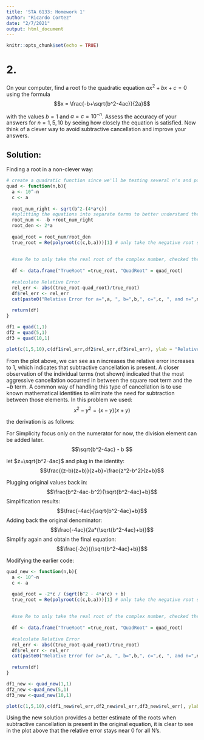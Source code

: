 ```yaml
---
title: 'STA 6133: Homework 1'
author: "Ricardo Cortez"
date: "2/7/2021"
output: html_document
---
```


```r
knitr::opts_chunk$set(echo = TRUE)
```

# 2. 

On your computer, find a root fo the quadratic equation $ax^2+bx+c=0$ using the formula $$x = \frac{-b+\sqrt{b^2-4ac}}{2a}$$ 

with the values $b = 1$ and $a = c= 10^{-n}$. Assess the accuracy of your answers for $n = 1, 5, 10$ by seeing how closely the equation is satisfied. Now think of a clever way to avoid subtractive cancellation and improve your answers.

## Solution: 
Finding a root in a non-clever way: 

```r
# create a quadratic function since we'll be testing several n's and potentially different b's
quad <- function(n,b){
  a <- 10^-n
  c <- a
  
  root_num_right <- sqrt(b^2-(4*a*c))
  #splitting the equations into separate terms to better understand the subtractive cancellation 
  root_num <- -b +root_num_right
  root_den <- 2*a
  
  quad_root = root_num/root_den
  true_root = Re(polyroot(c(c,b,a)))[1] # only take the negative root since that's what we're dealing with
  
  
  #use Re to only take the real root of the complex number, checked them all, no imag parts. 
  
  df <- data.frame("TrueRoot" =true_root, "QuadRoot" = quad_root)
  
  #calculate Relative Error
  rel_err <- abs((true_root-quad_root)/true_root)
  df$rel_err <- rel_err
  cat(paste0("Relative Error for a=",a, ", b=",b,", c=",c, ", and n=",n," is ", rel_err))
  
  return(df)
}

df1 = quad(1,1)
df2 = quad(5,1)
df3 = quad(10,1)

plot(c(1,5,10),c(df1$rel_err,df2$rel_err,df3$rel_err), ylab = "Relative Error", xlab = "N")

```

From the plot above, we can see as n increases the relative error increases to 1, which indicates that subtractive cancellation is present. A closer observation of the individual terms (not shown) indicated that the most aggressive cancellation occurred in between the square root term and the $-b$ term. A common way of handling this type of cancellation is to use known mathematical identities to eliminate the need for subtraction between those elements. In this problem we used: $$x^2-y^2 = (x-y)(x+y)$$

the derivation is as follows: 

For Simplicity focus only on the numerator for now, the division element can be added later. $$\sqrt{b^2-4ac} - b $$

let $z=\sqrt{b^2-4ac}$ and plug in the identity: $$\frac{(z-b)(z+b)}{z+b}=\frac{z^2-b^2}{z+b}$$

Plugging original values back in: $$\frac{b^2-4ac-b^2}{\sqrt{b^2-4ac}+b}$$
Simplification results: $$\frac{-4ac}{\sqrt{b^2-4ac}+b}$$
Adding back the original denominator: $$\frac{-4ac}{2a*(\sqrt{b^2-4ac}+b)}$$
Simplify again and obtain the final equation: $$\frac{-2c}{(\sqrt{b^2-4ac}+b)}$$

Modifying the earlier code: 

```r
quad_new <- function(n,b){
  a <- 10^-n
  c <- a

  quad_root = -2*c / (sqrt(b^2 - 4*a*c) + b)
  true_root = Re(polyroot(c(c,b,a)))[1] # only take the negative root since that's what we're dealing with
  
  
  #use Re to only take the real root of the complex number, checked them all, no imag parts. 
  
  df <- data.frame("TrueRoot" =true_root, "QuadRoot" = quad_root)
  
  #calculate Relative Error
  rel_err <- abs((true_root-quad_root)/true_root)
  df$rel_err <- rel_err
  cat(paste0("Relative Error for a=",a, ", b=",b,", c=",c, ", and n=",n," is ", rel_err))
  
  return(df)
}

df1_new <- quad_new(1,1)
df2_new <-quad_new(5,1)
df3_new <-quad_new(10,1)

plot(c(1,5,10),c(df1_new$rel_err,df2_new$rel_err,df3_new$rel_err), ylab = "Relative Error", xlab = "N",ylim = c(0,1))

```


Using the new solution provides a better estimate of the roots when subtractive cancellation is present in the original equation, it is clear to see in the plot above that the relative error stays near 0 for all N's. 

